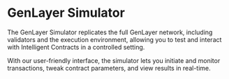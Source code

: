 # GenLayer Simulator

The GenLayer Simulator replicates the full GenLayer network, including validators and the execution environment, allowing you to test and interact with Intelligent Contracts in a controlled setting.

With our user-friendly interface, the simulator lets you initiate and monitor transactions, tweak contract parameters, and view results in real-time.


<Cards>
  <Card title="Get Started" href="/simulator/installation" />

  <Card title="Usage and Interaction" href="/simulator/usage-and-interaction"/>
  <Card title="Intelligent Contract Syntax" href="/simulator/usage-and-interaction"/>
  <Card  title="Use Cases" href="/simulator/use-cases" />
  <Card  title="Limitation" href="/simulator/intelligent-contract-syntax" />
</Cards>
